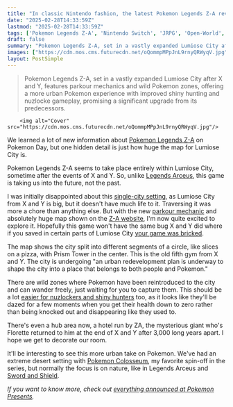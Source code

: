 ```yaml
---
title: "In classic Nintendo fashion, the latest Pokemon Legends Z-A reveal left out the best part: the Lumiose City map looks great after a massive overhaul in the 12 years since X and Y"
date: "2025-02-28T14:33:59Z"
lastmod: "2025-02-28T14:33:59Z"
tags: ['Pokemon Legends Z-A', 'Nintendo Switch', 'JRPG', 'Open-World', 'Parkour', 'Pokemon']
draft: false
summary: "Pokemon Legends Z-A, set in a vastly expanded Lumiose City after X and Y, features parkour mechanics and wild Pokemon zones, offering a more urban Pokemon experience with improved shiny hunting and nuzlocke gameplay, promising a significant upgrade from its predecessors."
images: ["https://cdn.mos.cms.futurecdn.net/oQommpMPpJnL9rnyQRWyqV.jpg"]
layout: PostSimple
---
```

> Pokemon Legends Z-A, set in a vastly expanded Lumiose City after X and Y, features parkour mechanics and wild Pokemon zones, offering a more urban Pokemon experience with improved shiny hunting and nuzlocke gameplay, promising a significant upgrade from its predecessors.


        <img alt="Cover" src="https://cdn.mos.cms.futurecdn.net/oQommpMPpJnL9rnyQRWyqV.jpg"/>
        
We learned a lot of new information about [<u>Pokemon Legends Z-A</u>](https://www.gamesradar.com/pokemon-legends-z-a-guide/) on Pokemon Day, but one hidden detail is just how huge the map for Lumiose City is.

Pokemon Legends Z-A seems to take place entirely within Lumiose City, sometime after the events of X and Y. So, unlike [<u>Legends Arceus</u>](https://www.gamesradar.com/pokemon-legends-arceus-tips/), this game is taking us into the future, not the past.

I was initially disappointed about this [<u>single-city setting</u>](https://www.gamesradar.com/games/pokemon/pokemon-legends-z-a-just-catapulted-to-the-top-of-my-most-anticipated-games-thanks-to-its-single-city-setting/), as Lumiose City from X and Y is big, but it doesn't have much life to it. Traversing it was more a chore than anything else. But with the new [<u>parkour mechanic</u>](https://www.gamesradar.com/games/pokemon/pokemon-legends-z-a-remembers-its-an-open-zone-jrpg-adds-actual-parkour-and-platforming-so-you-can-explore-the-city/) and absolutely huge map shown on the [<u>Z-A website</u>](https://legends.pokemon.com/en-us/), I'm now quite excited to explore it. Hopefully this game won't have the same bug X and Y did where if you saved in certain parts of Lumiose City [<u>your game was bricked</u>](https://www.gamesradar.com/pokemon-x-and-y-save-glitch-reportedly-freezing-games/).

The map shows the city split into different segments of a circle, like slices on a pizza, with Prism Tower in the center. This is the old fifth gym from X and Y. The city is undergoing "an urban redevelopment plan is underway to shape the city into a place that belongs to both people and Pokemon."

There are wild zones where Pokemon have been reintroduced to the city and can wander freely, just waiting for you to capture them. This should be a lot [<u>easier for nuzlockers and shiny hunters</u>](https://www.gamesradar.com/games/pokemon/a-single-frame-in-the-new-pokemon-legends-z-a-trailer-gives-hardcore-shiny-hunters-and-nuzlocke-runners-hope-for-a-huge-quality-of-life-change/) too, as it looks like they'll be dazed for a few moments when you get their health down to zero rather than being knocked out and disappearing like they used to.

There's even a hub area now, a hotel run by ZA, the mysterious giant who's Florette returned to him at the end of X and Y after 3,000 long years apart. I hope we get to decorate our room.

It'll be interesting to see this more urban take on Pokemon. We've had an extreme desert setting with [<u>Pokemon Colosseum</u>](https://www.gamesradar.com/pokemon-colosseum/cheats/), my favorite spin-off in the series, but normally the focus is on nature, like in Legends Arceus and [<u>Sword and Shield</u>](https://www.gamesradar.com/pokemon-sword-and-shield-guide-walkthrough/).

*If you want to know more, check out *[<u><em>everything announced at Pokemon Presents</em></u>](https://www.gamesradar.com/news/live/pokemon-presents-february-2025-everything-announced-pokemon-day/)*.*
        